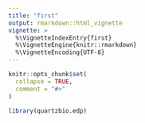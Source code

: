 ```yaml
---
title: "first"
output: rmarkdown::html_vignette
vignette: >
  %\VignetteIndexEntry{first}
  %\VignetteEngine{knitr::rmarkdown}
  %\VignetteEncoding{UTF-8}
---
```


```r
knitr::opts_chunk$set(
  collapse = TRUE,
  comment = "#>"
)
```

```r
library(quartzbio.edp)
```
